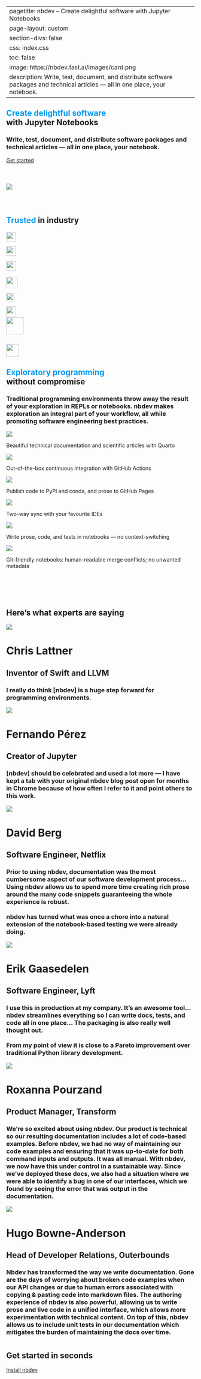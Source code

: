 
---
pagetitle: nbdev – Create delightful software with Jupyter Notebooks
page-layout: custom
section-divs: false
css: index.css
toc: false
image: https://nbdev.fast.ai/images/card.png
description: Write, test, document, and distribute software packages and technical articles — all in one place, your notebook.
---

::: {.hero-banner .content-block}

# <span style='color:#009AF1'>Create delightful software</span><br>with Jupyter Notebooks

### Write, test, document, and distribute software packages and technical articles — all in one place, your notebook.

[Get started](getting_started.ipynb){.btn-action-primary .btn-action .btn .btn-success .btn-lg role="button"}

[![](images/card.png){style="margin-top: 40px; margin-bottom: 40px"}](images/card.png)

:::


::: {.hero-banner .mid-content}

## <span style='color:#009AF1'>Trusted</span> in industry

::: {.grid style="column-gap: 50px"}

::: {.g-col-12 .g-col-sm-6 .g-col-md-3}

![](images/netflix.svg){height="26px" style="position: relative; top: 1px"}

:::


::: {.g-col-12 .g-col-sm-6 .g-col-md-3}

![](images/transform.svg){height="26px" style="position: relative; bottom: 1px"}

:::


::: {.g-col-12 .g-col-sm-6 .g-col-md-3}

![](images/outerbounds.svg){height="26px" style="position: relative; bottom: 1px"}

:::


::: {.g-col-12 .g-col-sm-6 .g-col-md-3}

![](images/novetta.svg){height="30px" style="position: relative; top: 1px"}

:::


::: {.g-col-12 .g-col-sm-6 .g-col-md-3}

![](images/amd.svg){height="22px"}

:::


::: {.g-col-12 .g-col-sm-6 .g-col-md-3}

![](images/overstory.png){height="26px"}

:::


::: {.g-col-12 .g-col-sm-6 .g-col-md-3}

![](images/bom.png){height="46px" style="position: relative; bottom: 12px"}

:::


::: {.g-col-12 .g-col-sm-6 .g-col-md-3}

![](images/lyft.svg){height="34px"}

:::



:::



:::


::: {.content-block}

::: {.hero-banner}

## <span style='color:#009AF1'>Exploratory programming</span><br>without compromise

### Traditional programming environments throw away the result of your exploration in REPLs or notebooks. nbdev makes exploration an integral part of your workflow, all while promoting software engineering best practices.

:::

::: {.grid .gap-4 style="padding-bottom: 60px"}

::: {.feature .g-col-12 .g-col-sm-6 .g-col-md-4}

![](images/docs.svg)

Beautiful technical documentation and scientific articles with Quarto


:::


::: {.feature .g-col-12 .g-col-sm-6 .g-col-md-4}

![](images/testing.svg)

Out-of-the-box continuous integration with GitHub Actions


:::


::: {.feature .g-col-12 .g-col-sm-6 .g-col-md-4}

![](images/packaging.svg)

Publish code to PyPI and conda, and prose to GitHub Pages


:::


::: {.feature .g-col-12 .g-col-sm-6 .g-col-md-4}

![](images/vscode.svg)

Two-way sync with your favourite IDEs


:::


::: {.feature .g-col-12 .g-col-sm-6 .g-col-md-4}

![](images/jupyter.svg)

Write prose, code, and tests in notebooks — no context-switching


:::


::: {.feature .g-col-12 .g-col-sm-6 .g-col-md-4}

![](images/git.svg)

Git-friendly notebooks: human-readable merge conflicts; no unwanted metadata


:::



:::



:::


::: {.mid-content}

::: {.hero-banner}

## Here's what experts are saying

:::

::: {.content-block .grid .gap-4}

::: {.testimonial .g-col-12 .g-col-md-6}

[![](images/chris-lattner.png)](images/chris-lattner.png)

# Chris Lattner

## Inventor of Swift and LLVM

### I really do think [nbdev] is a huge step forward for programming environments.

:::


::: {.testimonial .g-col-12 .g-col-md-6}

[![](images/fernando-pérez.jpeg)](images/fernando-pérez.jpeg)

# Fernando Pérez

## Creator of Jupyter

### [nbdev] should be celebrated and used a lot more — I have kept a tab with your original nbdev blog post open for months in Chrome because of how often I refer to it and point others to this work.

:::


::: {.testimonial .g-col-12 .g-col-md-6}

[![](images/david-berg.jpeg)](images/david-berg.jpeg)

# David Berg

## Software Engineer, Netflix

### Prior to using nbdev, documentation was the most cumbersome aspect of our software development process… Using nbdev allows us to spend more time creating rich prose around the many code snippets guaranteeing the whole experience is robust.<br><br>nbdev has turned what was once a chore into a natural extension of the notebook-based testing we were already doing.

:::


::: {.testimonial .g-col-12 .g-col-md-6}

[![](images/erik-gaasedelen.jpeg)](images/erik-gaasedelen.jpeg)

# Erik Gaasedelen

## Software Engineer, Lyft

### I use this in production at my company. It’s an awesome tool… nbdev streamlines everything so I can write docs, tests, and code all in one place… The packaging is also really well thought out.<br><br>From my point of view it is close to a Pareto improvement over traditional Python library development.

:::


::: {.testimonial .g-col-12 .g-col-md-6}

[![](images/roxanna-pourzand.jpeg)](images/roxanna-pourzand.jpeg)

# Roxanna Pourzand

## Product Manager, Transform

### We’re so excited about using nbdev. Our product is technical so our resulting documentation includes a lot of code-based examples. Before nbdev, we had no way of maintaining our code examples and ensuring that it was up-to-date for both command inputs and outputs. It was all manual. With nbdev, we now have this under control in a sustainable way. Since we’ve deployed these docs, we also had a situation where we were able to identify a bug in one of our interfaces, which we found by seeing the error that was output in the documentation.

:::


::: {.testimonial .g-col-12 .g-col-md-6}

[![](images/hugo-bowne-anderson.jpeg)](images/hugo-bowne-anderson.jpeg)

# Hugo Bowne-Anderson

## Head of Developer Relations, Outerbounds

### Nbdev has transformed the way we write documentation. Gone are the days of worrying about broken code examples when our API changes or due to human errors associated with copying & pasting code into markdown files. The authoring experience of nbdev is also powerful, allowing us to write prose and live code in a unified interface, which allows more experimentation with technical content. On top of this,  nbdev allows us to include unit tests in our documentation which mitigates the burden of maintaining the docs over time.

:::



:::



:::


::: {.hero-banner .content-block style="margin-top: 40px"}

## Get started in seconds

[Install nbdev](getting_started.ipynb){.btn-action-primary .btn-action .btn .btn-success .btn-lg role="button"}

:::


